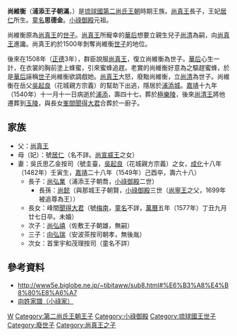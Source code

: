 {{noteTA
|1=zh-hans:华后; zh-hant:華后;
|2=zh-hans:谢华后; zh-hant:謝華后;
}}

'''尚維衡'''（'''浦添王子朝滿'''，{{bd|1494年||1540年||CatIdx=S尚}}）是[[琉球國|琉球國]][[第二尚氏王朝|第二尚氏王朝]]時期王族。[[尚真王|尚真王]]長子，王妃[[尚居仁|居仁]]所生。[[童名|童名]]'''思德金'''。[[小祿御殿|小祿御殿]]元祖。

尚維衡原為[[尚真王|尚真王]]的[[世子|世子]]。[[尚真王|尚真王]]所寵幸的[[謝華后|華后]]想要立親生兒子[[尚清|尚清]]為嗣，向[[尚真王|尚真王]]進讒。尚真王約於1500年剝奪尚維衡[[世子|世子]]的地位。

後來在1508年（[[正德_(明朝)|正德]]3年），群臣說服[[尚真王|尚真王]]，復立尚維衡為世子。[[謝華后|華后]]心生一計，在衣裳的胸前塗上蜂蜜，引來蜜蜂追趕。老實的尚維衡好意為之驅趕蜜蜂，於是[[謝華后|華后]]誣稱[[世子|世子]]尚維衡欲調戲她。[[尚真王|尚真王]]大怒，廢黜尚維衡，立[[尚清|尚清]]為世子。尚維衡在岳父[[吳起良|吳起良]]（花城親方宗義）的幫助下出逃，隱居於[[浦添城|浦添城]]。[[嘉靖|嘉靖]]十九年（1540年）十一月十一日病逝於[[浦添|浦添]]，壽四十七，葬於[[極樂陵|極樂陵]]，後來[[尚清王|尚清王]]將他遷葬到[[玉陵|玉陵]]，與長女[[尚梅南|峯間聞得大君]]合葬於一廚子。

== 家族 ==

*父：[[尚真王|尚真王]]
*母（妃）：號[[尚居仁|居仁]]（名不詳。[[尚宣威王|尚宣威王]]之女）
*妻：吳氏思乙金按司（號圭臺，[[吳起良|吳起良]]（花城親方宗義）之女，[[成化|成化]]十八年（1482年）壬寅生，[[嘉靖|嘉靖]]二十八年（1549年）己酉卒，壽六十八）
**長子：[[尚弘業|尚弘業]]（浦添王子朝喬，[[小祿御殿|小祿御殿]]二世）
***長孫：[[尚懿|尚懿]]（與那城王子朝賢，[[小祿御殿|小祿御殿]]三世（[[尚寧王|尚寧王]]之父，1699年被追尊為王））　
**長女：峰間[[聞得大君|聞得大君]]（號[[尚梅南|梅南]]，[[童名|童名]]不詳，[[萬曆|萬曆]]五年（1577年）丁丑九月廿七日卒。未婚）
**次子：[[尚弘禧|尚弘禧]]（佐敷王子朝雄，無嗣）
**三子：[[向弘瑞|向弘瑞]]（安波茶按司朝孝，無後胤）
**次女：首里宇和茂理按司（童名不詳）

== 參考資料 ==
*http://www5e.biglobe.ne.jp/~tibitaww/sub8.html#%E6%B3%A8%E4%B8%80%E8%A6%A7 {{Wayback|url=http://www5e.biglobe.ne.jp/~tibitaww/sub8.html#%E6%B3%A8%E4%B8%80%E8%A6%A7 |date=20071117194356 }}
*[https://web.archive.org/web/20140106080012/http://www.tulips.tsukuba.ac.jp/limedio/dlam/B1241188/1/vol05/syuri/201.htm 向姓家譜（小祿家）]

{{人物小作品}}

[[Category:琉球尚氏|W]]
[[Category:第二尚氏王朝王子|Category:第二尚氏王朝王子]]
[[Category:小祿御殿|Category:小祿御殿]]
[[Category:琉球國王世子|Category:琉球國王世子]]
[[Category:廢世子|Category:廢世子]]
[[Category:尚真王之子|Category:尚真王之子]]
